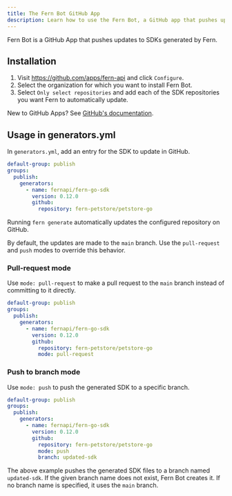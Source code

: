 ```yaml
---
title: The Fern Bot GitHub App 
description: Learn how to use the Fern Bot, a GitHub app that pushes updates to SDKs generated by Fern.
---
```


Fern Bot is a GitHub App that pushes updates to SDKs generated by Fern.

## Installation

1. Visit https://github.com/apps/fern-api and click `Configure`.
1. Select the organization for which you want to install Fern Bot.
1. Select `Only select repositories` and add each of the SDK repositories you want Fern to automatically update.

New to GitHub Apps? See [GitHub's documentation](https://docs.github.com/en/apps/using-github-apps/installing-a-github-app-from-github-marketplace-for-your-organizations).

## Usage in generators.yml

In `generators.yml`, add an entry for the SDK to update in GitHub.

```yaml {7-8} title="Example generators.yml"
default-group: publish
groups:
  publish:
    generators:
      - name: fernapi/fern-go-sdk
        version: 0.12.0
        github:
          repository: fern-petstore/petstore-go
```

Running `fern generate` automatically updates the configured repository on GitHub.

By default, the updates are made to the `main` branch. Use the `pull-request` and `push` modes to override this behavior.

### Pull-request mode

Use `mode: pull-request` to make a pull request to the `main` branch instead of committing to it directly.

```yaml {9} title="Example generators.yml"
default-group: publish
groups:
  publish:
    generators:
      - name: fernapi/fern-go-sdk
        version: 0.12.0
        github:
          repository: fern-petstore/petstore-go
          mode: pull-request
```

### Push to branch mode

Use `mode: push` to push the generated SDK to a specific branch.

```yaml {9-10} title="Example generators.yml"
default-group: publish
groups:
  publish:
    generators:
      - name: fernapi/fern-go-sdk
        version: 0.12.0
        github:
          repository: fern-petstore/petstore-go
          mode: push
          branch: updated-sdk 
```

The above example pushes the generated SDK files to a branch named `updated-sdk`. If the given branch name does not exist, Fern Bot creates it. If no branch name is specified, it uses the `main` branch.